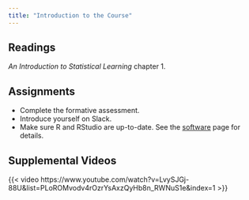 ```yaml
---
title: "Introduction to the Course"
---
```


## Readings

*An Introduction to Statistical Learning* chapter 1.

## Assignments

* Complete the formative assessment.
* Introduce yourself on Slack.
* Make sure R and RStudio are up-to-date. See the [software](/software.html) page for details.

## Supplemental Videos

{{< video https://www.youtube.com/watch?v=LvySJGj-88U&list=PLoROMvodv4rOzrYsAxzQyHb8n_RWNuS1e&index=1 >}}

